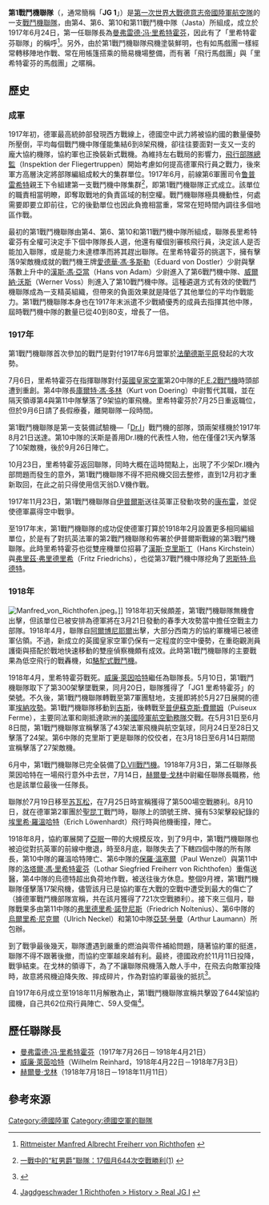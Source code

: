 {{dablink|「'''里希特霍芬聯隊'''」重定向至此。關於其他同名為「里希特霍芬」的戰鬥機部隊，參見[[里希特霍芬聯隊_(消歧義)|里希特霍芬聯隊 (消歧義)]]
}}
{{noteTA
|G1=Military
|G2=地名
}}
{{Infobox Military Unit
|unit_name=第1戰鬥機聯隊<BR />Jagdgeschwader 1
|image=[[File:RoteBaron.JPG|200px]]
|caption=第1戰鬥機聯隊第一任隊長里希特霍芬的戰機是漆成紅色的「[[福克_Dr.I战斗机|Dr.I]]」戰鬥機（本圖為複製品），是第1戰鬥機聯隊的代表人物。
|country={{flagicon|German Empire}} [[德意志帝國|德意志帝國]]
|allegiance=
|type=[[聯隊_(軍事航空)|聯隊]]
|branch=[[德意志帝國陸軍航空隊|德意志帝國陸軍航空隊]]
|dates=1917年6月24日—1918年11月
|specialization=[[戰鬥機|戰鬥機]]聯隊
|command_structure=
|size=
|current_commander=
|garrison=
|ceremonial_chief=
|nickname=飛行馬戲團<BR />里希特霍芬的馬戲團<BR />里希特霍芬聯隊
|motto=
|colors=
|march=
|mascot=
|battles=[[第一次世界大戰|第一次世界大戰]]
|notable_commanders=[[曼弗雷德·冯·里希特霍芬|曼弗雷德·冯·里希特霍芬]]<BR />[[赫爾曼·戈林|赫爾曼·戈林]]
|anniversaries=
}}

'''第1戰鬥機聯隊'''（{{lang-de|'''Jagdgeschwader 1'''}}，通常簡稱「'''JG 1'''」）是[[第一次世界大戰|第一次世界大戰]][[德意志帝國陸軍航空隊|德意志帝國陸軍航空隊]]的一支[[戰鬥機|戰鬥機]][[聯隊|聯隊]]，由第4、第6、第10和第11戰鬥機中隊（Jasta）所組成，成立於1917年6月24日，第一任聯隊長為[[曼弗雷德·冯·里希特霍芬|曼弗雷德·冯·里希特霍芬]]，因此有了「里希特霍芬聯隊」的稱呼<ref>{{en}}[http://www.manions.com/archive/articles/richthofen_article.htm Rittmeister Manfred Albrecht Freiherr von Richthofen] {{webarchive|url=https://web.archive.org/web/20120317054808/http://www.manions.com/archive/articles/richthofen_article.htm |date=2012-03-17 }}</ref>。另外，由於第1戰鬥機聯隊飛機塗裝鮮明，也有如馬戲團一樣經常轉移陣地作戰、常在用帳篷搭乘的簡易機場整備，而有著「飛行馬戲團」與「里希特霍芬的馬戲團」之暱稱。

== 歷史 ==
=== 成軍 ===
1917年初，德軍最高統帥部發現西方戰線上，德國空中武力將被協約國的數量優勢所壓倒，平均每個戰鬥機中隊僅能集結6到8架飛機，卻往往要面對一支又一支的龐大協約機隊，協約軍也正換裝新式戰機。為維持左右戰局的影響力，[[飛行部隊總監|飛行部隊總監]]（Inspektion der Fliegertruppen）開始考慮如何提高德軍飛行員之戰力，後來軍方高層決定將部隊編組成較大的集群單位。1917年6月，前線第6軍團司令[[鲁普雷希特_(巴伐利亚王储)|鲁普雷希特]]親王下令組建第一支戰鬥機中隊集群<ref>{{zh}}[http://military.china.com/zh_cn/dljl/wari/01/11045218/20090907/15630354.html 一戰中的“紅男爵”聯隊：17個月644次空戰勝利(1)] {{Wayback|url=http://military.china.com/zh_cn/dljl/wari/01/11045218/20090907/15630354.html |date=20170305004842 }}</ref>，即第1戰鬥機聯隊正式成立。該單位的職責相當明瞭，即奪取戰地的負責區域的制空權。戰鬥機聯隊極具機動性，何處需要即要立即前往，它的後勤單位也因此負擔相當重，常常在短時間內調往多個地區作戰。

最初的第1戰鬥機聯隊由第4、第6、第10和第11戰鬥機中隊所組成，聯隊長里希特霍芬有全權可決定手下個中隊隊長人選，他還有權個別審核飛行員，決定該人是否能加入聯隊，或是能力未達標準而將其趕出聯隊。在里希特霍芬的挑選下，擁有擊落9架敵機成就的戰鬥機王牌[[愛德華·馮·多斯勒|愛德華·馮·多斯勒]]（Eduard von Dostler）少尉與擊落數上升中的[[漢斯·馮·亞當|漢斯·馮·亞當]]（Hans von Adam）少尉進入了第6戰鬥機中隊、[[威爾納·沃斯|威爾納·沃斯]]（Werner Voss）則進入了第10戰鬥機中隊。這種遴選方式有效的使戰鬥機聯隊成為一支精英組織，但帶來的負面效果就是降低了其他單位的平均作戰能力。第1戰鬥機聯隊本身也在1917年末派遣不少戰績優秀的成員去指揮其他中隊，屆時戰鬥機中隊的數量已從40到80支，增長了一倍。
=== 1917年 ===
第1戰鬥機聯隊首次參加的戰鬥是對付1917年6月盟軍於[[法蘭德斯平原|法蘭德斯平原]]發起的大攻勢。

7月6日，里希特霍芬在指揮聯隊對付[[英國皇家空軍|英國皇家空軍]]第20中隊的[[F.E.2戰鬥機|F.E.2戰鬥機]]時頭部遭到重創。第4中隊長[[庫爾特·馮·多林|庫爾特·馮·多林]]（Kurt von Doering）中尉暫代其職，並在隔天領導第4與第11中隊擊落了9架協約軍飛機。里希特霍芬於7月25日重返職位，但於9月6日請了長假療養，離開聯隊一段時間。

第1戰鬥機聯隊是第一支裝備試驗機—「[[福克_Dr.I战斗机|Dr.I]]」戰鬥機的部隊，頭兩架樣機於1917年8月21日送達。第10中隊的沃斯是善用Dr.I機的代表性人物，他在僅僅21天內擊落了10架敵機，後於9月26日陣亡。

10月23日，里希特霍芬返回聯隊，同時大概在這時間點上，出現了不少架Dr.I機內部問題而發生的意外，第1戰鬥機聯隊不得不把飛機交回去整修，直到12月初才重新取回，在此之前只得使用信天翁D.V機作戰。

1917年11月23日，第1戰鬥機聯隊自[[伊普爾斯|伊普爾斯]]送往英軍正發動攻勢的[[康布雷|康布雷]]，並促使德軍贏得空中戰爭。

至1917年末，第1戰鬥機聯隊的成功促使德軍打算於1918年2月設置更多相同編組單位，於是有了對抗英法軍的第2戰鬥機聯隊和佈署於伊普爾斯戰線的第3戰鬥機聯隊。此時里希特霍芬也從雙座機單位招募了[[漢斯·克里斯丁|漢斯·克里斯丁]]（Hans Kirchstein）與[[弗里茲·弗里德里希|弗里茲·弗里德里希]]（Fritz Friedrichs），也從第37戰鬥機中隊挖角了[[恩斯特·烏德特|恩斯特·烏德特]]。

=== 1918年 ===
[[File:Manfred_von_Richthofen.jpeg|thumb]]。]]
1918年初天候頗差，第1戰鬥機聯隊無機會出擊，但該單位已被安排為德軍將在3月21日發動的春季大攻勢當中擔任空戰主力部隊。1918年4月，聯隊自[[阿爾博尼耶爾|阿爾博尼耶爾]]出擊，大部分西南方的協約軍機場已被德軍佔領。不過，新成立的英國皇家空軍仍保有一定程度的空中優勢，在重砲觀測員護衛與搭配於戰地快速移動的雙座偵察機頗有成效。此時第1戰鬥機聯隊的主要戰果為低空飛行的戰轟機，如[[駱駝式戰鬥機|駱駝式戰鬥機]]。

1918年4月，里希特霍芬戰死。[[威廉·萊因哈特|威廉·萊因哈特]]繼任為聯隊長。5月10日，第1戰鬥機聯隊取下了第300架擊墜戰果，同月20日，聯隊獲得了「JG1 里希特霍芬」的榮號。不久後，第1戰鬥機聯隊轉戰至第7軍團駐地，支援即將於5月27日展開的德軍[[埃納攻勢|埃納攻勢]]。第1戰鬥機聯隊移動到[[吉斯_(埃納省)|吉斯]]，後轉戰至[[普伊蘇克斯·費爾姆|普伊蘇克斯·費爾姆]]（Puiseux Ferme），主要同法軍和剛抵達歐洲的[[美國陸軍航空勤務隊|美國陸軍航空勤務隊]]交戰。在5月31日至6月8日間，第1戰鬥機聯隊宣稱擊落了43架法軍飛機與航空氣球，同月24日至28日又擊落了24架。第6中隊的克里斯丁更是聯隊的佼佼者，在3月18日至6月14日期間宣稱擊落了27架敵機。

6月中，第1戰鬥機聯隊已完全裝備了[[D.VII戰鬥機|D.VII戰鬥機]]。1918年7月3日，第二任聯隊長萊因哈特在一場飛行意外中去世，7月14日，[[赫爾曼·戈林|赫爾曼·戈林]]中尉繼任聯隊長職務，他也是該單位最後一任隊長。

聯隊於7月19日移至[[苏瓦松|苏瓦松]]，在7月25日時宣稱獲得了第500場空戰勝利。8月10日，就在德軍第2軍團於[[聖昆丁|聖昆丁]]戰鬥時，聯隊上的頭號王牌、擁有53架擊殺紀錄的[[埃里希·羅溫哈特|埃里希·羅溫哈特]]（Erich Löwenhardt）飛行時與他機衝撞，陣亡。

1918年8月，協約軍展開了[[亞眠|亞眠]]一帶的大規模反攻，到了9月中，第1戰鬥機聯隊也被迫從對抗英軍的前線中撤退，時至8月底，聯隊失去了下轄四個中隊的所有隊長，第10中隊的羅溫哈特陣亡、第6中隊的[[保羅·溫塞爾|保羅·溫塞爾]]（Paul Wenzel）與第11中隊的[[洛塔爾·馮·里希特霍芬|洛塔爾·馮·里希特霍芬]]（Lothar Siegfried Freiherr von Richthofen）重傷送醫，第4中隊的烏德特超出負荷地作戰，被送往後方休息。整個9月裡，第1戰鬥機聯隊僅擊落17架飛機，儘管該月已是協約軍在大戰的空戰中遭受到最大的傷亡了（據德軍戰鬥機部隊宣稱，共在該月獲得了721次空戰勝利）。接下來三個月，聯隊戰果多由第11中隊的[[弗里德里希·諾登尼斯|弗里德里希·諾登尼斯]]（Friedrich Noltenius）、第6中隊的[[烏爾里希·尼克爾|烏爾里希·尼克爾]]（Ulrich Neckel）和第10中隊[[亞瑟·勞曼|亞瑟·勞曼]]（Arthur Laumann）所包辦。

到了戰爭最後幾天，聯隊遭遇到嚴重的燃油與零件補給問題，隨著協約軍的挺進，聯隊不得不跟著後撤，而協約空軍越來越有利。最終，德國政府於11月11日投降，戰爭結束。在戈林的領導下，為了不讓聯隊飛機落入敵人手中，在飛去向敵軍投降時，故意將飛機迫降失敗、摔成碎片，作為對協約軍最後的抵抗<ref>{{ja}}{{Citation
|last=キレン
|first=ジョン
|year=1973
|title=『鉄十字の翼 <small>ドイツ空軍 1914-1945</small>』
|publisher=早川書房
|asin=B000J9JT8Q
|page=58
}}</ref>。

自1917年6月成立至1918年11月解散為止，第1戰鬥機聯隊宣稱共擊毀了644架協約國機，自己共62位飛行員陣亡、59人受傷<ref>{{en}}[http://www.jg1.org/richthofen/History/RealJGI.aspx Jagdgeschwader 1 Richthofen > History > Real JG I] {{webarchive|url=https://web.archive.org/web/20120511092902/http://www.jg1.org/richthofen/History/RealJGI.aspx |date=2012-05-11 }}</ref>。

== 歷任聯隊長 ==
*[[曼弗雷德·冯·里希特霍芬|曼弗雷德·冯·里希特霍芬]]（1917年7月26日－1918年4月21日）
*[[威廉·萊茵哈特|威廉·萊茵哈特]]（Wilhelm Reinhard，1918年4月22日－1918年7月3日）
*[[赫爾曼·戈林|赫爾曼·戈林]]（1918年7月18日－1918年11月11日）

== 參考來源 ==
{{reflist}}
[[Category:德國陸軍|Category:德國陸軍]]
[[Category:德國空軍的聯隊|Category:德國空軍的聯隊]]